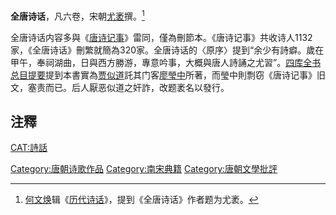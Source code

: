{{expand|time=2015-08-26T08:57:49+00:00}}
'''全唐诗话'''，凡六卷，宋朝[[尤袤|尤袤]]撰。<ref>[[何文焕|何文焕]]辑《[[历代诗话|历代诗话]]》，提到《全唐诗话》作者题为尤袤。</ref>

全唐诗话内容多與《[[唐诗记事|唐诗记事]]》雷同，僅為刪節本。《唐诗记事》共收诗人1132家，《全唐诗话》刪繁就簡為320家。全唐诗话的〈原序〉提到“余少有詩癖。歲在甲午，奉祠湖曲，日與西方勝游，專意吟事，大概與唐人詩誦之尤習”。[[四库全书总目提要|四库全书总目提要]]提到本書實為[[贾似道|贾似道]]託其门客[[廖瑩中|廖瑩中]]所著，而瑩中則剽窃《唐诗记事》旧文，塞责而已。后人厭恶似道之奸詐，改题袤名以發行。

==注釋==
{{reflist}}
{{wikisource|全唐詩話}}

[[Category:唐朝诗歌作品|Category:唐朝诗歌作品]]
[[Category:南宋典籍|Category:南宋典籍]]
[[Category:唐朝文學批評|Category:唐朝文學批評]][[CAT:詩話|CAT:詩話]]